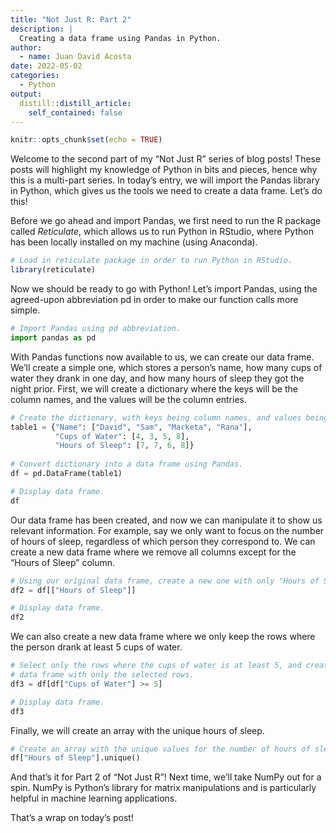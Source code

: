 ```yaml
---
title: "Not Just R: Part 2"
description: |
  Creating a data frame using Pandas in Python.
author:
  - name: Juan David Acosta
date: 2022-05-02
categories:
  - Python
output:
  distill::distill_article:
    self_contained: false
---
```



```r
knitr::opts_chunk$set(echo = TRUE)
```

Welcome to the second part of my "Not Just R" series of blog posts! These posts will highlight my knowledge of Python in bits and pieces, hence why this is a multi-part series. In today's entry, we will import the Pandas library in Python, which gives us the tools we need to create a data frame. Let's do this!

Before we go ahead and import Pandas, we first need to run the R package called *Reticulate*, which allows us to run Python in RStudio, where Python has been locally installed on my machine (using Anaconda).

```r
# Load in reticulate package in order to run Python in RStudio.
library(reticulate)
```

Now we should be ready to go with Python! Let's import Pandas, using the agreed-upon abbreviation pd in order to make our function calls more simple.

```python
# Import Pandas using pd abbreviation.
import pandas as pd
```

With Pandas functions now available to us, we can create our data frame. We'll create a simple one, which stores a person's name, how many cups of water they drank in one day, and how many hours of sleep they got the night prior. First, we will create a dictionary where the keys will be the column names, and the values will be the column entries.

```python
# Create the dictionary, with keys being column names, and values being entries.
table1 = {"Name": ["David", "Sam", "Marketa", "Rana"],
          "Cups of Water": [4, 3, 5, 8],
          "Hours of Sleep": [7, 7, 6, 8]}
          
# Convert dictionary into a data frame using Pandas.
df = pd.DataFrame(table1)

# Display data frame.
df
```

Our data frame has been created, and now we can manipulate it to show us relevant information. For example, say we only want to focus on the number of hours of sleep, regardless of which person they correspond to. We can create a new data frame where we remove all columns except for the "Hours of Sleep" column.

```python
# Using our original data frame, create a new one with only "Hours of Sleep" column.
df2 = df[["Hours of Sleep"]]

# Display data frame.
df2
```

We can also create a new data frame where we only keep the rows where the person drank at least 5 cups of water.

```python
# Select only the rows where the cups of water is at least 5, and create new
# data frame with only the selected rows.
df3 = df[df["Cups of Water"] >= 5]

# Display data frame.
df3
```

Finally, we will create an array with the unique hours of sleep.

```python
# Create an array with the unique values for the number of hours of sleep.
df["Hours of Sleep"].unique()
```

And that's it for Part 2 of "Not Just R"! Next time, we'll take NumPy out for a spin. NumPy is Python's library for matrix manipulations and is particularly helpful in machine learning applications.

That's a wrap on today's post!
